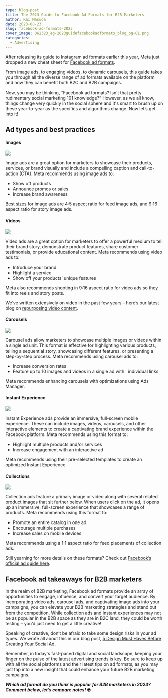 ```yaml
---
type: blog-post
title: The 2023 Guide to Facebook Ad Formats for B2B Marketers
author: Rai Masuda
date: 2023-08-23
slug: facebook-ad-formats-2023
cover_image: 062323_eg-2023guidefacebookadformats_blog_bg-01.png
categories:
  - Advertising
---
```

After releasing its guide to Instagram ad formats earlier this year, Meta just dropped a new cheat sheet for [Facebook ad formats](https://www.facebook.com/100064731428807/posts/638683158299393).

From image ads, to engaging videos, to dynamic carousels, this guide takes you through all the diverse range of ad formats available on the platform and how they can benefit both B2C and B2B campaigns. 

Now, you may be thinking, “Facebook ad formats? Isn’t that pretty rudimentary social marketing 101 knowledge?” However, as we all know, things change very quickly in the social sphere and it's smart to brush up on these year-to-year as the specifics and algorithms change. Now let’s get into it!

## Ad types and best practices

#### Images



![](screenshot-2023-08-23-at-3.02.39-pm.png)

 Image ads are a great option for marketers to showcase their products, services, or brand visually and include a compelling caption and call-to-action (CTA). Meta recommends using image ads to:

* Show off products
* Announce promos or sales
* Increase brand awareness

Best sizes for image ads are 4:5 aspect ratio for feed image ads, and 9:16 aspect ratio for story image ads. 







#### Videos

![](screenshot-2023-08-23-at-3.05.50-pm.png)

Video ads are a great option for marketers to offer a powerful medium to tell their brand story, demonstrate product features, share customer testimonials, or provide educational content. Meta recommends using video ads to: 

* Introduce your brand
* Highlight a service
* Show off your products’ unique features

Meta also recommends shooting in 9:16 aspect ratio for video ads so they fit into reels and story posts. 

We’ve written extensively on video in the past few years – here’s our latest blog on [repurposing video content](https://brandglue.com/blog/repurpose-video-content-social-media/). 



#### Carousels

![](screenshot-2023-08-23-at-3.06.41-pm.png)

Carousel ads allow marketers to showcase multiple images or videos within a single ad unit. This format is effective for highlighting various products, telling a sequential story, showcasing different features, or presenting a step-by-step process. Meta recommends using carousel ads to: 

* Increase conversion rates
* Feature up to 10 images and videos in a single ad with   individual links 

Meta recommends enhancing carousels with optimizations using Ads Manager.



#### Instant Experience

![](screenshot-2023-08-23-at-3.07.47-pm.png)

Instant Experience ads provide an immersive, full-screen mobile experience. These can include images, videos, carousels, and other interactive elements to create a captivating brand experience within the Facebook platform. Meta recommends using this format to:

* Highlight multiple products and/or services
* Increase engagement with an interactive ad

Meta recommends using their pre-selected templates to create an optimized Instant Experience.



#### Collections 

![](screenshot-2023-08-23-at-3.08.31-pm.png)

Collection ads feature a primary image or video along with several related product images that sit further below. When users click on the ad, it opens up an immersive, full-screen experience that showcases a range of products. Meta recommends using this format to:

* Promote an entire catalog in one ad
* Encourage multiple purchases
* Increase sales on mobile devices 

Meta recommends using a 1:1 aspect ratio for feed placements of collection ads.

Still yearning for more details on these formats? Check out [Facebook’s official ad guide here](https://www.facebook.com/business/ads-guide/update?content_id=FWGhVsNPUHOUvSF&ref=sem_smb&utm_term=facebook%20ad%20types&gclid=CjwKCAjwv8qkBhAnEiwAkY-ahhmX67TKS6gWsvEGlyLGpmqX4fBwzJlW0bob2YYzmctk52otLTQNZxoC6ZwQAvD_BwE).

## Facebook ad takeaways for B2B marketers 

In the realm of B2B marketing, Facebook ad formats provide an array of opportunities to engage, influence, and convert your target audience. By incorporating video ads, carousel ads, and captivating image ads into your campaigns, you can elevate your B2B marketing strategies and stand out from the competition. While collection ads and instant experiences may not be as popular in the B2B space as they are in B2C land, they could be worth testing – you’d just need to get a little creative! 

Speaking of creative, don’t be afraid to take some design risks in your ad types. We wrote all about this in our blog post, [5 Design Must Haves Before Creating Your Social Ad](https://brandglue.com/blog/5-design-must-haves-before-creating-your-social-ad/). 

Remember, in today's fast-paced digital and social landscape, keeping your finger on the pulse of the latest advertising trends is key. Be sure to keep up with all the social platforms and their latest tips on ad formats, as you may just tap into a new insight that could enhance your future B2B marketing campaigns. 

***Which ad format do you think is popular for B2B marketers in 2023? Comment below, let’s compare notes!* 🤓**